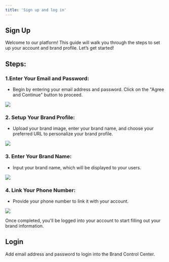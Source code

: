 ```yaml
---
title: 'Sign up and log in'
---
```


## Sign Up

Welcome to our platform! This guide will walk you through the steps to set up your account and brand profile. Let’s get started!

## Steps:

### 1.Enter Your Email and Password:
    
-   Begin by entering your email address and password. Click on the "Agree and Continue" button to proceed.
    
![](https://lh7-rt.googleusercontent.com/docsz/AD_4nXf6cqv3btPfnasTLpOGkp5TuvgTyeKnaJnNFCXVVGHnUH0OG13T_h3jH4mXF4F8EKyXCgu8b7TlQWJE6yE4iLu19kN1-nOzjm1GSm-kffAUutBDY8SjjzPK9vddzYmT83go3HAVl_bAzWVOBN98AIIwyYwG?key=z5lqNze1ud-unPC5qg3-5g)
  

### 2. Setup Your Brand Profile:
    
-   Upload your brand image, enter your brand name, and choose your preferred URL to personalize your brand profile.
    
![](https://lh7-rt.googleusercontent.com/docsz/AD_4nXd3DlBrLoJEJC7FDwM2A8L3kglZUTsE2eN8j01ozKVYiI_9L0sdOUO6xVF6PLOtemIpqXhtmc2oJe1gxp27Xy-ZANbRYSviN25JWs04Ik80GLogcctKEoDROm0JxrKvse6_nKRUU8fJ0-aV3SloEZo10sDN?key=z5lqNze1ud-unPC5qg3-5g)
  

### 3.  Enter Your Brand Name:
    
-   Input your brand name, which will be displayed to your users.
      

![](https://lh7-rt.googleusercontent.com/docsz/AD_4nXdtwXc7z2c70-D8i8QlQWUc2FBH8bhHShjoagGPWIh5LIdwavHOvuwVNLOzHhmJXy67SnXuweEDm-G4suGV1WucXxJIce4_RklENqyS3awFqNzs7d5FTgNpWCWwg10F3KgZkNexmdmo4Mw34CCePKWfw7n4?key=z5lqNze1ud-unPC5qg3-5g)
  

### 4.  Link Your Phone Number:

-   Provide your phone number to link it with your account.
    
![](https://lh7-rt.googleusercontent.com/docsz/AD_4nXcbO2me8uiSf_-gTDkd_aKS2EbJkDscz3z8x4-Jhjl7tR-Iv-SiCxd2PWPxLY8HdgBIpL-_U37Agzb7hRJ7LAaQB74G2tCl35bcpzdhgHX1U0CEW4EhwP3Ygtj__2ktfymtNXj6uaLGDzsZro2j3YhFxHiL?key=z5lqNze1ud-unPC5qg3-5g)

  
Once completed, you'll be logged into your account to start filling out your brand information.


## Login

Add email address and password to login into the Brand Control Center.

